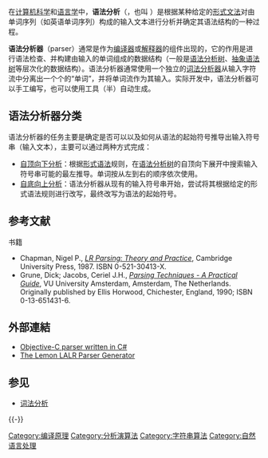 {{NoteTA|G1=IT}}
{{语法分析器}}
在[[计算机科学|计算机科学]]和[[语言学|语言学]]中，'''语法分析'''（{{lang-en|syntactic analysis}}，也叫 {{lang|en|parsing}}）是根据某种给定的[[形式文法|形式文法]]对由单词序列（如英语单词序列）构成的输入文本进行分析并确定其语法结构的一种过程。

'''语法分析器'''（parser）通常是作为[[编译器|编译器]]或[[解释器|解释器]]的组件出现的，它的作用是进行语法检查、并构建由输入的单词组成的数据结构（一般是[[语法分析树|语法分析树]]、[[抽象语法树|抽象语法树]]等层次化的数据结构）。语法分析器通常使用一个独立的[[词法分析|词法分析器]]从输入字符流中分离出一个个的“单词”，并将单词流作为其输入。实际开发中，语法分析器可以手工编写，也可以使用工具（半）自动生成。

== 语法分析器分类 ==
语法分析器的任务主要是确定是否可以以及如何从语法的起始符号推导出输入符号串（输入文本），主要可以通过两种方式完成：
* [[自顶向下分析|自顶向下分析]]：根据[[形式语法|形式语法]]规则，在[[语法分析树|语法分析树]]的自顶向下展开中搜索输入符号串可能的最左推导。单词按从左到右的顺序依次使用。
* [[自底向上分析|自底向上分析]]：语法分析器从现有的输入符号串开始，尝试将其根据给定的形式语法规则进行改写，最终改写为语法的起始符号。

== 参考文献 ==
{{Reflist}}
{{refbegin}}
; 书籍
* Chapman, Nigel P., [http://books.google.com/books?id=nEA9AAAAIAAJ&printsec=frontcover ''LR Parsing: Theory and Practice'']{{Wayback|url=http://books.google.com/books?id=nEA9AAAAIAAJ&printsec=frontcover |date=20130926200606 }}, Cambridge University Press, 1987. ISBN 0-521-30413-X.
* Grune, Dick; Jacobs, Ceriel J.H., [http://www.cs.vu.nl/~dick/PTAPG.html ''Parsing Techniques - A Practical Guide'']{{Wayback|url=http://www.cs.vu.nl/~dick/PTAPG.html |date=20100722213544 }}, VU University Amsterdam, Amsterdam, The Netherlands. Originally published by Ellis Horwood, Chichester, England, 1990; ISBN 0-13-651431-6.
{{refend}}

== 外部連結 ==
* [https://web.archive.org/web/20100312034538/http://code.google.com/p/nobjectiveast/ Objective-C parser written in C#]
* [https://web.archive.org/web/20121111022534/http://www.hwaci.com/sw/lemon/ The Lemon LALR Parser Generator]

== 参见 ==
{{Portal box|计算机科学|语言学}}
* [[词法分析|词法分析]]

{{-}}
{{自然语言处理}}
{{Computer Science}}

[[Category:编译原理|Category:编译原理]]
[[Category:分析演算法|Category:分析演算法]]
[[Category:字符串算法|Category:字符串算法]]
[[Category:自然语言处理|Category:自然语言处理]]